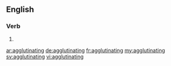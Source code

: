 ==English==

===Verb===
{{head|en|present participle}}

# {{present participle of|agglutinate|lang=en|nocat=1}}

[[ar:agglutinating]]
[[de:agglutinating]]
[[fr:agglutinating]]
[[my:agglutinating]]
[[sv:agglutinating]]
[[vi:agglutinating]]